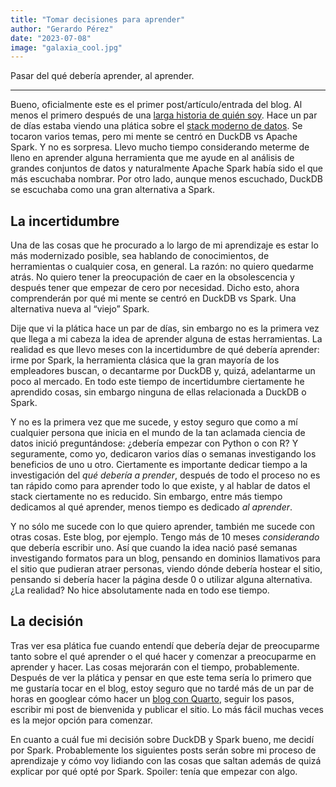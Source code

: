```yaml
---
title: "Tomar decisiones para aprender"
author: "Gerardo Pérez"
date: "2023-07-08"
image: "galaxia_cool.jpg"
---
```


Pasar del qué debería aprender, al aprender.

------------------------------------------------------------------------

Bueno, oficialmente este es el primer post/artículo/entrada del blog. Al menos el primero después de una [larga historia de quién soy](https://gera0220.github.io/posts/bienvenida/). Hace un par de días estaba viendo una plática sobre el [stack moderno de datos](https://www.youtube.com/watch?v=h5bq3gsDDd0&t=293s). Se tocaron varios temas, pero mi mente se centró en DuckDB vs Apache Spark. Y no es sorpresa. Llevo mucho tiempo considerando meterme de lleno en aprender alguna herramienta que me ayude en al análisis de grandes conjuntos de datos y naturalmente Apache Spark había sido el que más escuchaba nombrar. Por otro lado, aunque menos escuchado, DuckDB se escuchaba como una gran alternativa a Spark.

## La incertidumbre

Una de las cosas que he procurado a lo largo de mi aprendizaje es estar lo más modernizado posible, sea hablando de conocimientos, de herramientas o cualquier cosa, en general. La razón: no quiero quedarme atrás. No quiero tener la preocupación de caer en la obsolescencia y después tener que empezar de cero por necesidad. Dicho esto, ahora comprenderán por qué mi mente se centró en DuckDB vs Spark. Una alternativa nueva al "viejo" Spark.

Dije que vi la plática hace un par de días, sin embargo no es la primera vez que llega a mi cabeza la idea de aprender alguna de estas herramientas. La realidad es que llevo meses con la incertidumbre de qué debería aprender: irme por Spark, la herramienta clásica que la gran mayoría de los empleadores buscan, o decantarme por DuckDB y, quizá, adelantarme un poco al mercado. En todo este tiempo de incertidumbre ciertamente he aprendido cosas, sin embargo ninguna de ellas relacionada a DuckDB o Spark.

Y no es la primera vez que me sucede, y estoy seguro que como a mí cualquier persona que inicia en el mundo de la tan aclamada ciencia de datos inició preguntándose: ¿debería empezar con Python o con R? Y seguramente, como yo, dedicaron varios días o semanas investigando los beneficios de uno u otro. Ciertamente es importante dedicar tiempo a la investigación del *qué debería a prender*, después de todo el proceso no es tan rápido como para aprender todo lo que existe, y al hablar de datos el stack ciertamente no es reducido. Sin embargo, entre más tiempo dedicamos al qué aprender, menos tiempo es dedicado *al aprender*.

Y no sólo me sucede con lo que quiero aprender, también me sucede con otras cosas. Este blog, por ejemplo. Tengo más de 10 meses *considerando* que debería escribir uno. Así que cuando la idea nació pasé semanas investigando formatos para un blog, pensando en dominios llamativos para el sitio que pudieran atraer personas, viendo dónde debería hostear el sitio, pensando si debería hacer la página desde 0 o utilizar alguna alternativa. ¿La realidad? No hice absolutamente nada en todo ese tiempo.

## La decisión

Tras ver esa plática fue cuando entendí que debería dejar de preocuparme tanto sobre el qué aprender o el qué hacer y comenzar a preocuparme en aprender y hacer. Las cosas mejorarán con el tiempo, probablemente. Después de ver la plática y pensar en que este tema sería lo primero que me gustaría tocar en el blog, estoy seguro que no tardé más de un par de horas en googlear cómo hacer un [blog con Quarto](https://quarto.org/docs/websites/website-blog.html), seguir los pasos, escribir mi post de bienvenida y publicar el sitio. Lo más fácil muchas veces es la mejor opción para comenzar.

En cuanto a cuál fue mi decisión sobre DuckDB y Spark bueno, me decidí por Spark. Probablemente los siguientes posts serán sobre mi proceso de aprendizaje y cómo voy lidiando con las cosas que saltan además de quizá explicar por qué opté por Spark. Spoiler: tenía que empezar con algo.
